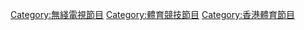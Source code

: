 [[Category:無綫電視節目|Category:無綫電視節目]]
[[Category:體育競技節目|Category:體育競技節目]]
[[Category:香港體育節目|Category:香港體育節目]]